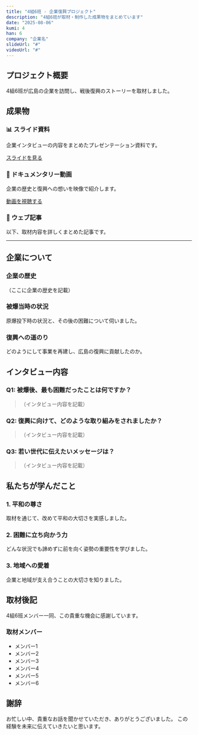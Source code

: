 ```yaml
---
title: "4組6班 - 企業復興プロジェクト"
description: "4組6班が取材・制作した成果物をまとめています"
date: "2025-08-06"
kumi: 4
han: 6
company: "企業名"
slideUrl: "#"
videoUrl: "#"
---
```


## プロジェクト概要

4組6班が広島の企業を訪問し、戦後復興のストーリーを取材しました。

## 成果物

### 📊 スライド資料

企業インタビューの内容をまとめたプレゼンテーション資料です。

[スライドを見る]({frontmatter.slideUrl})

### 🎥 ドキュメンタリー動画

企業の歴史と復興への想いを映像で紹介します。

[動画を視聴する]({frontmatter.videoUrl})

### 📝 ウェブ記事

以下、取材内容を詳しくまとめた記事です。

---

## 企業について

### 企業の歴史

（ここに企業の歴史を記載）

### 被爆当時の状況

原爆投下時の状況と、その後の困難について伺いました。

### 復興への道のり

どのようにして事業を再建し、広島の復興に貢献したのか。

## インタビュー内容

### Q1: 被爆後、最も困難だったことは何ですか？

> （インタビュー内容を記載）

### Q2: 復興に向けて、どのような取り組みをされましたか？

> （インタビュー内容を記載）

### Q3: 若い世代に伝えたいメッセージは？

> （インタビュー内容を記載）

## 私たちが学んだこと

### 1. 平和の尊さ

取材を通じて、改めて平和の大切さを実感しました。

### 2. 困難に立ち向かう力

どんな状況でも諦めずに前を向く姿勢の重要性を学びました。

### 3. 地域への愛着

企業と地域が支え合うことの大切さを知りました。

## 取材後記

4組6班メンバー一同、この貴重な機会に感謝しています。

### 取材メンバー

- メンバー1
- メンバー2
- メンバー3
- メンバー4
- メンバー5
- メンバー6

## 謝辞

お忙しい中、貴重なお話を聞かせていただき、ありがとうございました。
この経験を未来に伝えていきたいと思います。
